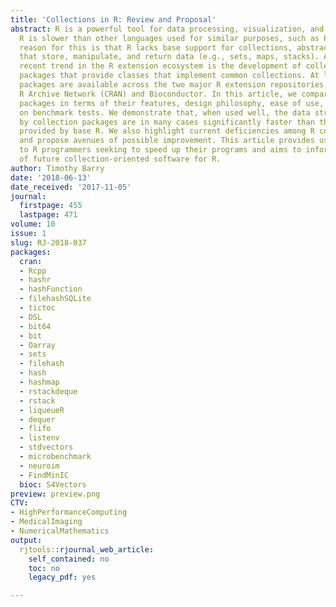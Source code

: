 ```yaml
---
title: 'Collections in R: Review and Proposal'
abstract: R is a powerful tool for data processing, visualization, and modeling. However,
  R is slower than other languages used for similar purposes, such as Python. One
  reason for this is that R lacks base support for collections, abstract data types
  that store, manipulate, and return data (e.g., sets, maps, stacks). An exciting
  recent trend in the R extension ecosystem is the development of collection packages,
  packages that provide classes that implement common collections. At least 12 collection
  packages are available across the two major R extension repositories, the Comprehensive
  R Archive Network (CRAN) and Bioconductor. In this article, we compare collection
  packages in terms of their features, design philosophy, ease of use, and performance
  on benchmark tests. We demonstrate that, when used well, the data structures provided
  by collection packages are in many cases significantly faster than the data structures
  provided by base R. We also highlight current deficiencies among R collection packages
  and propose avenues of possible improvement. This article provides useful recommendations
  to R programmers seeking to speed up their programs and aims to inform the development
  of future collection-oriented software for R.
author: Timothy Barry
date: '2018-06-13'
date_received: '2017-11-05'
journal:
  firstpage: 455
  lastpage: 471
volume: 10
issue: 1
slug: RJ-2018-037
packages:
  cran:
  - Rcpp
  - hashr
  - hashFunction
  - filehashSQLite
  - tictoc
  - DSL
  - bit64
  - bit
  - Oarray
  - sets
  - filehash
  - hash
  - hashmap
  - rstackdeque
  - rstack
  - liqueueR
  - dequer
  - flifo
  - listenv
  - stdvectors
  - microbenchmark
  - neuroim
  - FindMinIC
  bioc: S4Vectors
preview: preview.png
CTV:
- HighPerformanceComputing
- MedicalImaging
- NumericalMathematics
output:
  rjtools::rjournal_web_article:
    self_contained: no
    toc: no
    legacy_pdf: yes

---
```

